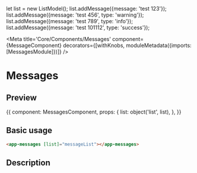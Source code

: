 let list = new ListModel();
list.addMessage({message: 'test 123'});
list.addMessage({message: 'test 456', type: 'warning'});
list.addMessage({message: 'test 789', type: 'info'});
list.addMessage({message: 'test 101112', type: 'success'});

<Meta
	title='Core/Components/Messages'
	component={MessageComponent}
	decorators={[withKnobs, moduleMetadata({imports: [MessagesModule]})]}
/>

# Messages

## Preview
<Story name='Default usage' height='10rem'>{{
	component: MessagesComponent,
	props: {
		list: object('list', list),
	},
}}</Story>

## Basic usage
```html
<app-messages [list]="messageList"></app-messages>
```

## Description


<Props of={MessagesComponent} />
